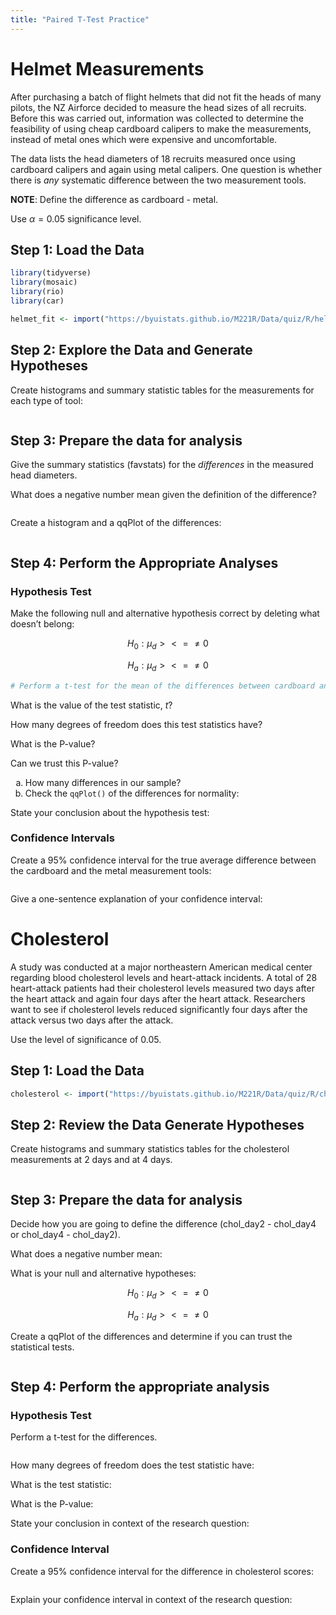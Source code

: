 ```yaml
---
title: "Paired T-Test Practice"
---
```


# Helmet Measurements

After purchasing a batch of flight helmets that did not fit the heads of many pilots, the NZ Airforce decided to measure the head sizes of all recruits. Before this was carried out, information was collected to determine the feasibility of using cheap cardboard calipers to make the measurements, instead of metal ones which were expensive and uncomfortable. 

The data lists the head diameters of 18 recruits measured once using cardboard calipers and again using metal calipers. One question is whether there is *any* systematic difference between the two measurement tools.

__NOTE__:  Define the difference as cardboard - metal. 

Use $\alpha = 0.05$ significance level.

## Step 1: Load the Data


```r
library(tidyverse)
library(mosaic)
library(rio)
library(car)

helmet_fit <- import("https://byuistats.github.io/M221R/Data/quiz/R/helmet_fit.csv")

```

## Step 2: Explore the Data and Generate Hypotheses

Create histograms and summary statistic tables for the measurements for each type of tool:

```r

```


## Step 3: Prepare the data for analysis

Give the summary statistics (favstats) for the *differences* in the measured head diameters.  

What does a negative number mean given the definition of the difference?

```r


```

Create a histogram and a qqPlot of the differences:

```r


```



## Step 4: Perform the Appropriate Analyses

### Hypothesis Test

Make the following null and alternative hypothesis correct by deleting what doesn't belong: 

$$H_0: \mu_d  > < = \ne 0$$

$$ H_a: \mu_d > < = \ne 0$$

```r
# Perform a t-test for the mean of the differences between cardboard and caliper data


```

What is the value of the test statistic, $t$?

How many degrees of freedom does this test statistics have?  

What is the P-value?

Can we trust this P-value? 

  a. How many differences in our sample? 
  b. Check the `qqPlot()` of the differences for normality:


State your conclusion about the hypothesis test:



### Confidence Intervals

Create a 95% confidence interval for the true average difference between the cardboard and the metal measurement tools:

```r

```


Give a one-sentence explanation of your confidence interval:



# Cholesterol

A study was conducted at a major northeastern American medical center regarding blood cholesterol levels and heart-attack incidents. A total of 28 heart-attack patients had their cholesterol levels measured two days after the heart attack and again four days after the heart attack.  Researchers want to see if cholesterol levels reduced significantly four days after the attack versus two days after the attack.  

Use the level of significance of 0.05.


## Step 1:  Load the Data

```r

cholesterol <- import("https://byuistats.github.io/M221R/Data/quiz/R/cholesterol.csv")

```

## Step 2:  Review the Data Generate Hypotheses



Create histograms and summary statistics tables for the cholesterol measurements at 2 days and at 4 days.


```r

```

## Step 3:  Prepare the data for analysis

Decide how you are going to define the difference (chol_day2 - chol_day4 or chol_day4 - chol_day2).

What does a negative number mean:  

What is your null and alternative hypotheses:  

$$H_0: \mu_d  > < = \ne 0$$


$$ H_a: \mu_d > < = \ne 0$$

Create a qqPlot of the differences and determine if you can trust the statistical tests.

```r

```


## Step 4:  Perform the appropriate analysis


### Hypothesis Test

Perform a t-test for the differences.

```r

```

How many degrees of freedom does the test statistic have:  

What is the test statistic:

What is the P-value:

State your conclusion in context of the research question:


### Confidence Interval

Create a 95% confidence interval for the difference in cholesterol scores:

```r

```


Explain your confidence interval in context of the research question:




